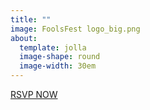```yaml
---
title: ""
image: FoolsFest logo_big.png
about: 
  template: jolla
  image-shape: round
  image-width: 30em
---
```


<!-- **Art, music, libations, adventures, community!**  -->

```{=html}
    <a href="your_rsvp_link_here" class="rsvp-button">RSVP NOW</a>
```
